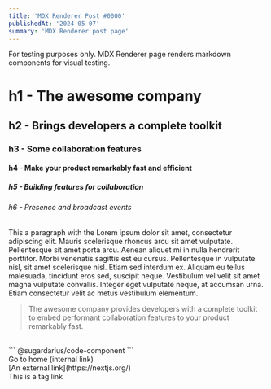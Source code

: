 ```yaml
---
title: 'MDX Renderer Post #0000'
publishedAt: '2024-05-07'
summary: 'MDX Renderer post page'
---
```


<Callout className='mt-4' title='Callout' icon='ℹ️'>
  For testing purposes only. MDX Renderer page renders markdown components for
  visual testing.
</Callout>

# h1 - The awesome company

## h2 - Brings developers a complete toolkit

### h3 - Some collaboration features

#### h4 - Make your product remarkably fast and efficient

##### h5 - Building features for collaboration

###### h6 - Presence and broadcast events

This a paragraph with the Lorem ipsum dolor sit amet, consectetur adipiscing elit. Mauris scelerisque rhoncus arcu sit amet vulputate. Pellentesque sit amet porta arcu. Aenean aliquet mi in nulla hendrerit porttitor. Morbi venenatis sagittis est eu cursus. Pellentesque in vulputate nisl, sit amet scelerisque nisl. Etiam sed interdum ex. Aliquam eu tellus malesuada, tincidunt eros sed, suscipit neque. Vestibulum vel velit sit amet magna vulputate convallis. Integer eget vulputate neque, at accumsan urna. Etiam consectetur velit ac metus vestibulum elementum.

> The awesome company provides developers with a complete toolkit to embed performant collaboration features to your product remarkably fast.

<br />
``` @sugardarius/code-component ```
<br />
<InternalLink href='/'>Go to home (internal link)</InternalLink>
<br />
[An external link](https://nextjs.org/)
<br />
<TagLink href='https://nextjs.org/'>This is a tag link</TagLink>
